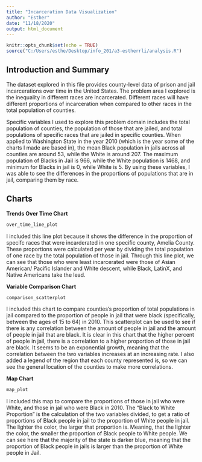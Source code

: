 ```yaml
---
title: "Incarceration Data Visualization"
author: "Esther"
date: "11/18/2020"
output: html_document
---
```


```r
knitr::opts_chunk$set(echo = TRUE)
source("C:/Users/esthe/Desktop/info_201/a3-estherrli/analysis.R")
```

## Introduction and Summary

The dataset explored in this file provides county-level data of prison and jail incarcerations over time in the United States. The problem area I explored is the inequality in different races are incarcerated. Different races will have different proportions of incarceration when compared to other races in the total population of counties. 

Specific variables I used to explore this problem domain includes the total population of counties, the population of those that are jailed, and total populations of specific races that are jailed in specific counties. When applied to Washington State in the year 2010 (which is the year some of the charts I made are based in), the mean Black population in jails across all counties are around 53, while the White is around 207. The maximum population of Blacks in Jail is 966, while the White population is 1468, and minimum for Blacks in jail is 0, while White is 5. By using these variables, I was able to see the differences in the proportions of populations that are in jail, comparing them by race. 


## Charts

**Trends Over Time Chart**

```r
over_time_line_plot
```

I included this line plot because it shows the difference in the proportion of specifc races that were incarderated in one specific county, Amelia County. These proportions were calculated per year by dividing the total population of one race by the total population of those in jail. Through this line plot, we can see that those who were least incarcerated were those of Asian American/ Pacific Islander and White descent, while Black, LatinX, and Native Americans take the lead. 


**Variable Comparison Chart**

```r
comparison_scatterplot
```

I included this chart to compare counties's proportion of total populations in jail compared to the proportion of people in jail that were black (specifically, between the ages of 15 to 64) in 2010. This scatterplot can be used to see if there is any correlation between the amount of people in jail and the amount of people in jail that are black. It is clear in this chart that the higher percent of people in jail, there is a correlation to a higher proportion of those in jail are black. It seems to be an exponential growth, meaning that the correlation between the two variables increases at an increasing rate. I also added a legend of the region that each county represented is, so we can see the general location of the counties to make more correlations. 


**Map Chart**

```r
map_plot
```

I included this map to compare the proportions of those in jail who were White, and those in jail who were Black in 2010. The "Black to White Proportion" is the calculation of the two variables divided, to get a ratio of proportions of Black people in jail to the proportion of White people in jail. The lighter the color, the larger that proportion is. Meaning, that the lighter the color, the smaller the proportion of Black people to White people. We can see here that the majority of the state is darker blue, meaning that the proportion of Black people in jails is larger than the proportion of White people in Jail. 
